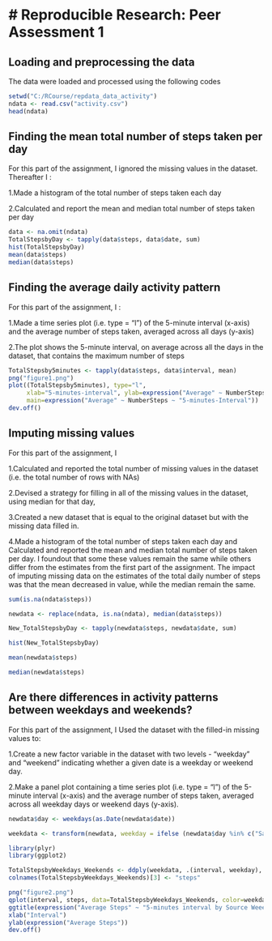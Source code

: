 # Reproducible Research: Peer Assessment 1
=========================================================


## Loading and preprocessing the data 
The data were loaded and processed using the following codes
```r
setwd("C:/RCourse/repdata_data_activity")
ndata <- read.csv("activity.csv")
head(ndata)

```
## Finding the mean total number of steps taken per day

For this part of the assignment, I ignored the missing values in the dataset. Thereafter I :

1.Made a histogram of the total number of steps taken each day


2.Calculated and report the mean and median total number of steps taken per day

```r
data <- na.omit(ndata)
TotalStepsbyDay <- tapply(data$steps, data$date, sum)
hist(TotalStepsbyDay)
mean(data$steps)
median(data$steps)
```

## Finding the average daily activity pattern

For this part of the assignment, I :

1.Made a time series plot (i.e. type = "l") of the 5-minute interval (x-axis) and the average number of steps taken, averaged across all days (y-axis)


2.The plot shows the 5-minute interval, on average across all the days in the dataset, that contains the maximum number of steps

```r

TotalStepsby5minutes <- tapply(data$steps, data$interval, mean)
png("figure1.png")
plot((TotalStepsby5minutes), type="l",
     xlab="5-minutes-interval", ylab=expression("Average" ~ NumberSteps),
     main=expression("Average" ~ NumberSteps ~ "5-minutes-Interval"))
dev.off()
```

## Imputing missing values

For this part of the assignment, I

1.Calculated and reported the total number of missing values in the dataset (i.e. the total number of rows with NAs)


2.Devised a strategy for filling in all of the missing values in the dataset, using median for that day, 

3.Created a new dataset that is equal to the original dataset but with the missing data filled in.


4.Made a histogram of the total number of steps taken each day and Calculated and reported the mean and median total number of steps taken per day. I foundout that some these values remain the same while others differ from the estimates from the first part of the assignment. The impact of imputing missing data on the estimates of the total daily number of steps was that the mean decreased in value, while the median remain the same.

```r
sum(is.na(ndata$steps)) 

newdata <- replace(ndata, is.na(ndata), median(data$steps)) 

New_TotalStepsbyDay <- tapply(newdata$steps, newdata$date, sum)

hist(New_TotalStepsbyDay)

mean(newdata$steps)

median(newdata$steps)
```

## Are there differences in activity patterns between weekdays and weekends?

For this part of the assignment, I Used the dataset with the filled-in missing values to:

1.Create a new factor variable in the dataset with two levels - "weekday" and "weekend" indicating whether a given date is a weekday or weekend day.


2.Make a panel plot containing a time series plot (i.e. type = "l") of the 5-minute interval (x-axis) and the average number of steps taken, averaged across all weekday days or weekend days (y-axis).

```r
newdata$day <- weekdays(as.Date(newdata$date))

weekdata <- transform(newdata, weekday = ifelse (newdata$day %in% c("Saturday", "Sunday"), "Weekend", "Weekday"))

library(plyr)
library(ggplot2)

TotalStepsbyWeekdays_Weekends <- ddply(weekdata, .(interval, weekday), function(x) mean(x$steps))
colnames(TotalStepsbyWeekdays_Weekends)[3] <- "steps"

png("figure2.png")
qplot(interval, steps, data=TotalStepsbyWeekdays_Weekends, color=weekday, geom="line") 
ggtitle(expression("Average Steps" ~ "5-minutes interval by Source Weeekdays and Weekends")) 
xlab("Interval") 
ylab(expression("Average Steps"))
dev.off()
```


